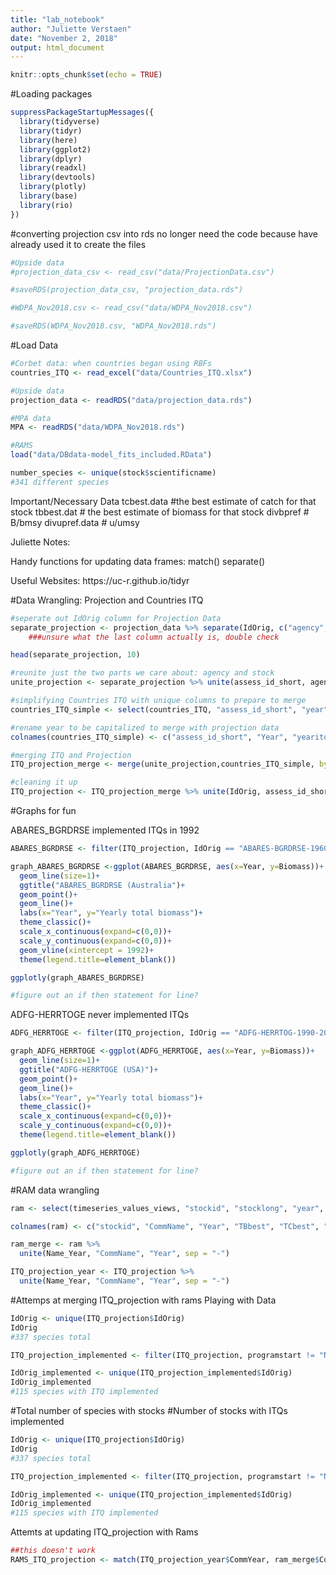 ```yaml
---
title: "lab_notebook"
author: "Juliette Verstaen"
date: "November 2, 2018"
output: html_document
---
```


```r
knitr::opts_chunk$set(echo = TRUE)
```


#Loading packages
```r
suppressPackageStartupMessages({
  library(tidyverse)
  library(tidyr)
  library(here)
  library(ggplot2)
  library(dplyr)
  library(readxl)
  library(devtools)
  library(plotly)
  library(base)
  library(rio)
})


```

#converting projection csv into rds
no longer need the code because have already used it to create the files
```r

#Upside data
#projection_data_csv <- read_csv("data/ProjectionData.csv")

#saveRDS(projection_data_csv, "projection_data.rds")

#WDPA_Nov2018.csv <- read_csv("data/WDPA_Nov2018.csv")

#saveRDS(WDPA_Nov2018.csv, "WDPA_Nov2018.rds")

```



#Load Data
```r

#Corbet data: when countries began using RBFs
countries_ITQ <- read_excel("data/Countries_ITQ.xlsx")

#Upside data
projection_data <- readRDS("data/projection_data.rds")

#MPA data
MPA <- readRDS("data/WDPA_Nov2018.rds")

#RAMS
load("data/DBdata-model_fits_included.RData")

number_species <- unique(stock$scientificname)
#341 different species


```


Important/Necessary Data
tcbest.data #the best estimate of catch for that stock
tbbest.dat # the best estimate of biomass for that stock
divbpref # B/bmsy
divupref.data # u/umsy


Juliette Notes:

Handy functions for updating data frames:
match()
separate()

Useful Websites:
https://uc-r.github.io/tidyr

#Data Wrangling: Projection and Countries ITQ
```r

#seperate out IdOrig column for Projection Data
separate_projection <- projection_data %>% separate(IdOrig, c("agency", "stock", "t0", "tf", "species"))
    ###unsure what the last column actually is, double check

head(separate_projection, 10)

#reunite just the two parts we care about: agency and stock
unite_projection <- separate_projection %>% unite(assess_id_short, agency, stock, sep = "-")

#simplifying Countries ITQ with unique columns to prepare to merge
countries_ITQ_simple <- select(countries_ITQ, "assess_id_short", "year", "yearitq", "region_id", "idnumber", "harvest_fb", "itq_now", "iq", "itq", "ivq", "coop", "communityquota", "turf", "individualeffort", "iteq", "totalappliedeffort", "producerorg", "aquaculture", "programstart")

#rename year to be capitalized to merge with projection data
colnames(countries_ITQ_simple) <- c("assess_id_short", "Year", "yearitq", "region_id", "idnumber", "harvest_fb", "itq_now", "iq", "itq", "ivq", "coop", "communityquota", "turf", "individualeffort", "iteq", "totalappliedeffort", "producerorg", "aquaculture", "programstart")

#merging ITQ and Projection
ITQ_projection_merge <- merge(unite_projection,countries_ITQ_simple, by = c("assess_id_short", "Year"))

#cleaning it up
ITQ_projection <- ITQ_projection_merge %>% unite(IdOrig, assess_id_short, t0, tf, species, sep = "-")

```


#Graphs for fun

ABARES_BGRDRSE
implemented ITQs in 1992
```r

ABARES_BGRDRSE <- filter(ITQ_projection, IdOrig == "ABARES-BGRDRSE-1960-2011-CHING")

graph_ABARES_BGRDRSE <-ggplot(ABARES_BGRDRSE, aes(x=Year, y=Biomass))+
  geom_line(size=1)+
  ggtitle("ABARES_BGRDRSE (Australia")+
  geom_point()+
  geom_line()+
  labs(x="Year", y="Yearly total biomass")+
  theme_classic()+
  scale_x_continuous(expand=c(0,0))+
  scale_y_continuous(expand=c(0,0))+
  geom_vline(xintercept = 1992)+
  theme(legend.title=element_blank())

ggplotly(graph_ABARES_BGRDRSE)

#figure out an if then statement for line?


```


ADFG-HERRTOGE
never implemented ITQs
```r
ADFG_HERRTOGE <- filter(ITQ_projection, IdOrig == "ADFG-HERRTOG-1990-2010-HIVELY")

graph_ADFG_HERRTOGE <-ggplot(ADFG_HERRTOGE, aes(x=Year, y=Biomass))+
  geom_line(size=1)+
  ggtitle("ADFG-HERRTOGE (USA)")+
  geom_point()+
  geom_line()+
  labs(x="Year", y="Yearly total biomass")+
  theme_classic()+
  scale_x_continuous(expand=c(0,0))+
  scale_y_continuous(expand=c(0,0))+
  theme(legend.title=element_blank())

ggplotly(graph_ADFG_HERRTOGE)

#figure out an if then statement for line?
```



#RAM data wrangling
```r
ram <- select(timeseries_values_views, "stockid", "stocklong", "year", "TBbest", "TCbest", "BdivBmsypref", "UdivUmsypref")

colnames(ram) <- c("stockid", "CommName", "Year", "TBbest", "TCbest", "BdivBmsypref", "UdivUmsypref")

ram_merge <- ram %>%
  unite(Name_Year, "CommName", "Year", sep = "-")

ITQ_projection_year <- ITQ_projection %>%
  unite(Name_Year, "CommName", "Year", sep = "-")
```


#Attemps at merging ITQ_projection with rams
Playing with Data

```r

IdOrig <- unique(ITQ_projection$IdOrig)
IdOrig
#337 species total

ITQ_projection_implemented <- filter(ITQ_projection, programstart != "NA")

IdOrig_implemented <- unique(ITQ_projection_implemented$IdOrig)
IdOrig_implemented
#115 species with ITQ implemented

```


#Total number of species with stocks
#Number of stocks with ITQs implemented
```r
IdOrig <- unique(ITQ_projection$IdOrig)
IdOrig
#337 species total

ITQ_projection_implemented <- filter(ITQ_projection, programstart != "NA")

IdOrig_implemented <- unique(ITQ_projection_implemented$IdOrig)
IdOrig_implemented
#115 species with ITQ implemented
```


Attemts at updating ITQ_projection with Rams
```r

##this doesn't work
RAMS_ITQ_projection <- match(ITQ_projection_year$CommYear, ram_merge$CommYear)

```


